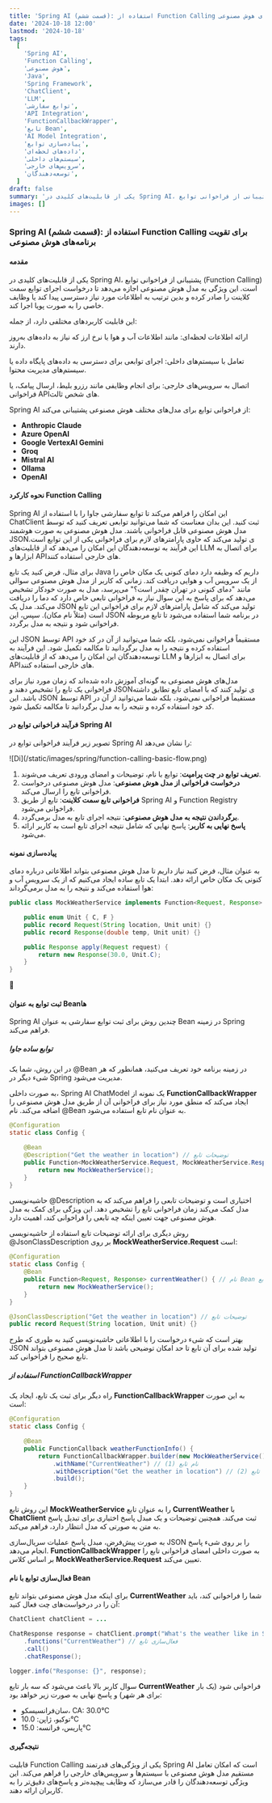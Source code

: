 ```yaml
---
title: 'Spring AI (قسمت ششم): استفاده از Function Calling برای تقویت برنامه‌های هوش مصنوعی'
date: '2024-10-18 12:00'
lastmod: '2024-10-18'
tags:
  [
    'Spring AI',
    'Function Calling',
    'هوش مصنوعی',
    'Java',
    'Spring Framework',
    'ChatClient',
    'LLM',
    'توابع سفارشی',
    'API Integration',
    'FunctionCallbackWrapper',
    'تابع Bean',
    'AI Model Integration',
    'پیاده‌سازی توابع',
    'داده‌های لحظه‌ای',
    'سیستم‌های داخلی',
    'سرویس‌های خارجی',
    'توسعه‌دهندگان',
  ]
draft: false
summary: 'یکی از قابلیت‌های کلیدی در Spring AI، پشتیبانی از فراخوانی توابع (Function Calling) است. این ویژگی به مدل هوش مصنوعی اجازه می‌دهد تا درخواست اجرای توابع سمت کلاینت را صادر کرده و بدین ترتیب به اطلاعات مورد نیاز دسترسی پیدا کند یا وظایف خاصی را به صورت پویا اجرا کند.'
images: []
---
```


### Spring AI (قسمت ششم): استفاده از Function Calling برای تقویت برنامه‌های هوش مصنوعی

#### مقدمه

یکی از قابلیت‌های کلیدی در Spring AI، پشتیبانی از فراخوانی توابع (Function Calling) است. این ویژگی به مدل هوش مصنوعی اجازه می‌دهد تا درخواست اجرای توابع سمت کلاینت را صادر کرده و بدین ترتیب به اطلاعات مورد نیاز دسترسی پیدا کند یا وظایف خاصی را به صورت پویا اجرا کند.

این قابلیت کاربردهای مختلفی دارد، از جمله:

ارائه اطلاعات لحظه‌ای: مانند اطلاعات آب و هوا یا نرخ ارز که نیاز به داده‌های به‌روز دارند.

تعامل با سیستم‌های داخلی: اجرای توابعی برای دسترسی به داده‌های پایگاه داده یا سیستم‌های مدیریت محتوا.

اتصال به سرویس‌های خارجی: برای انجام وظایفی مانند رزرو بلیط، ارسال پیامک، یا فراخوانی APIهای شخص ثالث.

Spring AI از فراخوانی توابع برای مدل‌های مختلف هوش مصنوعی پشتیبانی می‌کند:

- **Anthropic Claude**
- **Azure OpenAI**
- **Google VertexAI Gemini**
- **Groq**
- **Mistral AI**
- **Ollama**
- **OpenAI**

#### نحوه کارکرد Function Calling

Spring AI این امکان را فراهم می‌کند تا توابع سفارشی جاوا را با استفاده از ChatClient ثبت کنید. این بدان معناست که شما می‌توانید توابعی تعریف کنید که توسط مدل هوش مصنوعی قابل فراخوانی باشند. مدل هوش مصنوعی به صورت هوشمند JSONی تولید می‌کند که حاوی پارامترهای لازم برای فراخوانی یکی از این توابع است. این فرآیند به توسعه‌دهندگان این امکان را می‌دهد که از قابلیت‌های LLM برای اتصال به ابزارها و APIهای خارجی استفاده کنند.

برای مثال، فرض کنید یک تابع Java داریم که وظیفه دارد دمای کنونی یک مکان خاص را از یک سرویس آب و هوایی دریافت کند. زمانی که کاربر از مدل هوش مصنوعی سوالی مانند "دمای کنونی در تهران چقدر است؟" می‌پرسد، مدل به صورت خودکار تشخیص می‌دهد که برای پاسخ به این سوال نیاز به فراخوانی تابعی خاص دارد که دما را دریافت می‌کند. مدل یک JSON تولید می‌کند که شامل پارامترهای لازم برای فراخوانی این تابع است (مثلاً نام مکان). سپس، این JSON در برنامه شما استفاده می‌شود تا تابع مربوطه فراخوانی شود و نتیجه به مدل برگردد.

این JSON توسط API مستقیماً فراخوانی نمی‌شود، بلکه شما می‌توانید از آن در کد خود استفاده کرده و نتیجه را به مدل برگردانید تا مکالمه تکمیل شود. این فرآیند به توسعه‌دهندگان این امکان را می‌دهد که از قابلیت‌های LLM برای اتصال به ابزارها و APIهای خارجی استفاده کنند.

مدل‌های هوش مصنوعی به گونه‌ای آموزش داده شده‌اند که زمان مورد نیاز برای فراخوانی یک تابع را تشخیص دهند و JSONی تولید کنند که با امضای تابع تطابق داشته باشد. این JSON توسط API مستقیماً فراخوانی نمی‌شود، بلکه شما می‌توانید از آن در کد خود استفاده کرده و نتیجه را به مدل برگردانید تا مکالمه تکمیل شود.

#### فرآیند فراخوانی توابع در Spring AI

تصویر زیر فرآیند فراخوانی توابع در Spring AI را نشان می‌دهد:

<div className="justify-center overflow-hidden">
  ![Di](/static/images/spring/function-calling-basic-flow.png)
</div>

1. **تعریف توابع در چت پرامپت**: توابع با نام، توضیحات و امضای ورودی تعریف می‌شوند.
2. **درخواست فراخوانی از مدل هوش مصنوعی**: مدل هوش مصنوعی درخواست فراخوانی تابع را ارسال می‌کند.
3. **فراخوانی تابع سمت کلاینت**: تابع از طریق Spring AI و Function Registry فراخوانی می‌شود.
4. **برگرداندن نتیجه به مدل هوش مصنوعی**: نتیجه اجرای تابع به مدل برمی‌گردد.
5. **پاسخ نهایی به کاربر**: پاسخ نهایی که شامل نتیجه اجرای تابع است به کاربر ارائه می‌شود.

#### پیاده‌سازی نمونه

به عنوان مثال، فرض کنید نیاز داریم تا مدل هوش مصنوعی بتواند اطلاعاتی درباره دمای کنونی یک مکان خاص ارائه دهد. ابتدا یک تابع ساده ایجاد می‌کنیم که از یک سرویس آب و هوا استفاده می‌کند و نتیجه را به مدل برمی‌گرداند:

<div dir="ltr">

```java
public class MockWeatherService implements Function<Request, Response> {

    public enum Unit { C, F }
    public record Request(String location, Unit unit) {}
    public record Response(double temp, Unit unit) {}

    public Response apply(Request request) {
        return new Response(30.0, Unit.C);
    }
}
```

</div>


#### ثبت توابع به عنوان Beanها

Spring AI چندین روش برای ثبت توابع سفارشی به عنوان Bean در زمینه Spring فراهم می‌کند.

##### توابع ساده جاوا

در این روش، شما یک @Bean در زمینه برنامه خود تعریف می‌کنید، همانطور که هر شیء دیگر در Spring مدیریت می‌شود.

به صورت داخلی، Spring AI ChatModel یک نمونه از **FunctionCallbackWrapper** ایجاد می‌کند که منطق مورد نیاز برای فراخوانی آن از طریق مدل هوش مصنوعی را اضافه می‌کند. نام @Bean به عنوان نام تابع استفاده می‌شود.

<div dir="ltr">

```java
@Configuration
static class Config {

    @Bean
    @Description("Get the weather in location") // توضیحات تابع
    public Function<MockWeatherService.Request, MockWeatherService.Response> currentWeather() {
        return new MockWeatherService();
    }
}
```

</div>

حاشیه‌نویسی @Description اختیاری است و توضیحات تابعی را فراهم می‌کند که به مدل کمک می‌کند زمان فراخوانی تابع را تشخیص دهد. این ویژگی برای کمک به مدل هوش مصنوعی جهت تعیین اینکه چه تابعی را فراخوانی کند، اهمیت دارد.

روش دیگری برای ارائه توضیحات تابع استفاده از حاشیه‌نویسی @JsonClassDescription بر روی **MockWeatherService.Request** است:

<div dir="ltr">

```java
@Configuration
static class Config {
    @Bean
    public Function<Request, Response> currentWeather() { // نام Bean به عنوان نام تابع
        return new MockWeatherService();
    }
}

@JsonClassDescription("Get the weather in location") // توضیحات تابع
public record Request(String location, Unit unit) {}
```

</div>

بهتر است که شیء درخواست را با اطلاعاتی حاشیه‌نویسی کنید به طوری که طرح JSON تولید شده برای آن تابع تا حد امکان توضیحی باشد تا مدل هوش مصنوعی بتواند تابع صحیح را فراخوانی کند.

##### استفاده از FunctionCallbackWrapper

راه دیگر برای ثبت یک تابع، ایجاد یک **FunctionCallbackWrapper** به این صورت است:

<div dir="ltr">

```java
@Configuration
static class Config {

    @Bean
    public FunctionCallback weatherFunctionInfo() {
        return FunctionCallbackWrapper.builder(new MockWeatherService())
            .withName("CurrentWeather") // (1) نام تابع
            .withDescription("Get the weather in location") // (2) توضیحات تابع
            .build();
    }
}
```

</div>

این روش تابع **MockWeatherService** را به عنوان تابع **CurrentWeather** با **ChatClient** ثبت می‌کند. همچنین توضیحات و یک مبدل پاسخ اختیاری برای تبدیل پاسخ به متن به صورتی که مدل انتظار دارد، فراهم می‌کند.

به صورت پیش‌فرض، مبدل پاسخ عملیات سریال‌سازی JSON را بر روی شیء پاسخ انجام می‌دهد. **FunctionCallbackWrapper** به صورت داخلی امضای فراخوانی تابع را بر اساس کلاس **MockWeatherService.Request** تعیین می‌کند.

#### فعال‌سازی توابع با نام Bean

برای اینکه مدل هوش مصنوعی بتواند تابع **CurrentWeather** شما را فراخوانی کند، باید آن را در درخواست‌های چت فعال کنید:

<div dir="ltr">

```java
ChatClient chatClient = ...

ChatResponse response = chatClient.prompt("What's the weather like in San Francisco, Tokyo, and Paris?")
    .functions("CurrentWeather") // فعال‌سازی تابع
    .call()
    .chatResponse();

logger.info("Response: {}", response);
```

</div>

سوال کاربر بالا باعث می‌شود که سه بار تابع **CurrentWeather** فراخوانی شود (یک بار برای هر شهر) و پاسخ نهایی به صورت زیر خواهد بود:

- سان‌فرانسیسکو، CA: 30.0°C
- توکیو، ژاپن: 10.0°C
- پاریس، فرانسه: 15.0°C

#### نتیجه‌گیری

قابلیت Function Calling یکی از ویژگی‌های قدرتمند Spring AI است که امکان تعامل مستقیم مدل هوش مصنوعی با سیستم‌ها و سرویس‌های خارجی را فراهم می‌کند. این ویژگی توسعه‌دهندگان را قادر می‌سازد که وظایف پیچیده‌تر و پاسخ‌های دقیق‌تر را به کاربران ارائه دهند.
